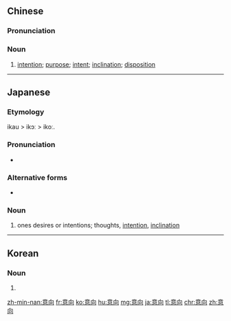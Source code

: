 ==Chinese==
{{zh-forms}}

===Pronunciation===
{{zh-pron
|m=yìxiàng
|c=ji3 hoeng3
|h=pfs=yi-hiong
|mn=qz,tw,xm:ì-hiòng/zz:ì-hiàng
|cat=n
}}

===Noun===
{{zh-noun}}

# [[intention]]; [[purpose]]; [[intent]]; [[inclination]]; [[disposition]]

{{zh-cat|Advanced}}

----

==Japanese==
{{ja-kanjitab|い|こう|yomi=on}}

===Etymology===
ikau > ikɔː > ikoː.

===Pronunciation===
* {{ja-pron|いこう}}

===Alternative forms===
* {{l|ja|意嚮}}

===Noun===
{{ja-noun|いこう|hhira=いかう}}

# ones desires or intentions; thoughts, [[intention]], [[inclination]]

----

==Korean==
{{ko-hanjatab}}

===Noun===
{{ko-noun|hj|hangeul=의향}}

# {{hanja form of|의향|[[intention]], [[inclination]]}}

[[zh-min-nan:意向]]
[[fr:意向]]
[[ko:意向]]
[[hu:意向]]
[[mg:意向]]
[[ja:意向]]
[[tl:意向]]
[[chr:意向]]
[[zh:意向]]
